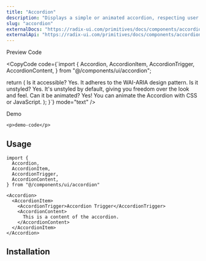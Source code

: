 ```yaml
---
title: "Accordion"
description: "Displays a simple or animated accordion, respecting user motion preferences."
slug: "accordion"
externalDocs: "https://radix-ui.com/primitives/docs/components/accordion"
externalApi: "https://radix-ui.com/primitives/docs/components/accordion#api-reference"
---
```


<Tabs defaultValue="preview">

<div className="flex items-center justify-between border-b dark:border-neutral-800/60 border-neutral-300/50 pr-3">

<TabsList>
	<TabsTrigger value="preview">Preview</TabsTrigger>
	<TabsTrigger value="code">Code</TabsTrigger>
</TabsList>

<CopyCode 
	code={`import {
  Accordion,
  AccordionItem,
  AccordionTrigger,
  AccordionContent,
} from "@/components/ui/accordion";

  return (
    <Accordion
      className="w-[400px]"
      type="single"
      defaultValue="item-1"
      collapsible
    >
      <AccordionItem value="item-1">
        <AccordionTrigger>Is it accessible?</AccordionTrigger>
        <AccordionContent>
          Yes. It adheres to the WAI-ARIA design pattern.
        </AccordionContent>
      </AccordionItem>
      <AccordionItem value="item-2">
        <AccordionTrigger>Is it unstyled?</AccordionTrigger>
        <AccordionContent>
          Yes. It's unstyled by default, giving you freedom over the look and
          feel.
        </AccordionContent>
      </AccordionItem>
      <AccordionItem value="item-3">
        <AccordionTrigger>Can it be animated?</AccordionTrigger>
        <AccordionContent>
          Yes! You can animate the Accordion with CSS or JavaScript.
        </AccordionContent>
      </AccordionItem>
    </Accordion>
  );
}`}
	mode="text"
/>

</div>

<TabsContent value="preview">

<ComponentView className="h-[350px] flex items-center justify-center">

<p>Demo</p>

</ComponentView>

</TabsContent>

<TabsContent value="code">

<CodeBlock className="h-[350px]" contentClassName="h-full">

```tsx
<p>demo-code</p>
```

</CodeBlock>

</TabsContent>

</Tabs>

<div className="space-y-2 pt-4">

<div className="pb-3 border-b dark:border-neutral-800/60 border-neutral-300/50">

## Usage

</div>

<CodeBlock className="mt-6" contentClassName="h-fit">

```tsx
import {
  Accordion,
  AccordionItem,
  AccordionTrigger,
  AccordionContent,
} from "@/components/ui/accordion"
```
</CodeBlock>

<CodeBlock className="mt-4" contentClassName="h-fit">

```tsx
<Accordion>
  <AccordionItem>
    <AccordionTrigger>Accordion Trigger</AccordionTrigger>
    <AccordionContent>
      This is a content of the accordion.
    </AccordionContent>
  </AccordionItem>
</Accordion>
```
</CodeBlock>

</div>

<div className="space-y-2 pt-4">

## Installation

<CommandBlock 
	npmCommand="npx @luxeui/ui@beta add accordion" 
	pnpmCommand="pnpm dlx @luxeui/ui@beta add accordion" 
	yarnCommand="npx @luxeui/ui@beta add accordion" 
	bunCommand="bunx --bun @luxeui/ui@beta add accordion" 
/>

</div>